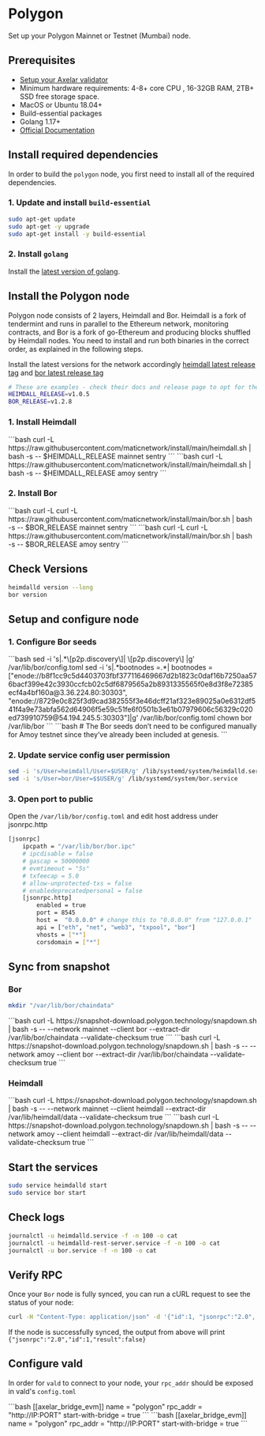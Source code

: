# Polygon


Set up your Polygon Mainnet or Testnet (Mumbai) node.

## Prerequisites

- [Setup your Axelar validator](/validator/setup/overview)
- Minimum hardware requirements: 4-8+ core CPU , 16-32GB RAM, 2TB+ SSD free storage space.
- MacOS or Ubuntu 18.04+
- Build-essential packages
- Golang 1.17+
- [Official Documentation](https://docs.polygon.technology/pos/how-to/full-node/full-node-binaries)

## Install required dependencies

In order to build the `polygon` node, you first need to install all of the required dependencies.

### 1. Update and install `build-essential`

```bash
sudo apt-get update
sudo apt-get -y upgrade
sudo apt-get install -y build-essential
```

### 2. Install `golang`

Install the [latest version of golang](https://go.dev/doc/install).

## Install the Polygon node

Polygon node consists of 2 layers, Heimdall and Bor. Heimdall is a fork of tendermint and runs in parallel to the Ethereum network, monitoring contracts, and Bor is a fork of go-Ethereum and producing blocks shuffled by Heimdall nodes. You need to install and run both binaries in the correct order, as explained in the following steps.

Install the latest versions for the network accordingly [heimdall latest release tag](https://github.com/maticnetwork/heimdall/tags) and [bor latest release tag](https://github.com/maticnetwork/bor/tags)

```bash
# These are examples - check their docs and release page to opt for the right version
HEIMDALL_RELEASE=v1.0.5
BOR_RELEASE=v1.2.8
```

### 1. Install Heimdall

<tabs>
    <tab-item title="Mainnet" class="bleed">
        ```bash
        curl -L https://raw.githubusercontent.com/maticnetwork/install/main/heimdall.sh | bash -s -- $HEIMDALL_RELEASE mainnet sentry
        ```
    </tab-item>
    <tab-item title="Testnet" class="bleed">
        ```bash
        curl -L https://raw.githubusercontent.com/maticnetwork/install/main/heimdall.sh | bash -s -- $HEIMDALL_RELEASE amoy sentry
        ```
    </tab-item>
</tabs>

### 2. Install Bor


<tabs>
    <tab-item title="Mainnet" class="bleed">
        ```bash
        curl -L curl -L https://raw.githubusercontent.com/maticnetwork/install/main/bor.sh | bash -s -- $BOR_RELEASE mainnet sentry
        ```
    </tab-item>
    <tab-item title="Testnet" class="bleed">
        ```bash
        curl -L curl -L https://raw.githubusercontent.com/maticnetwork/install/main/bor.sh | bash -s -- $BOR_RELEASE amoy sentry
        ```
    </tab-item>
</tabs>



## Check Versions
```bash
heimdalld version --long
bor version
```

## Setup and configure node

### 1. Configure Bor seeds
<tabs>
    <tab-item title="Mainnet" class="bleed">
        ```bash
        sed -i 's|.*\[p2p.discovery\]|  \[p2p.discovery\] |g' /var/lib/bor/config.toml
        sed -i 's|.*bootnodes =.*|    bootnodes = ["enode://b8f1cc9c5d4403703fbf377116469667d2b1823c0daf16b7250aa576bacf399e42c3930ccfcb02c5df6879565a2b8931335565f0e8d3f8e72385ecf4a4bf160a@3.36.224.80:30303", "enode://8729e0c825f3d9cad382555f3e46dcff21af323e89025a0e6312df541f4a9e73abfa562d64906f5e59c51fe6f0501b3e61b07979606c56329c020ed739910759@54.194.245.5:30303"]|g' /var/lib/bor/config.toml
        chown bor /var/lib/bor
        ```
    </tab-item>
    <tab-item title="Testnet" class="bleed">
        ```bash
        # The Bor seeds don’t need to be configured manually for Amoy testnet since they’ve already been included at genesis.
        ```
    </tab-item>
</tabs>



### 2. Update service config user permission

```bash
sed -i 's/User=heimdall/User=$USER/g' /lib/systemd/system/heimdalld.service
sed -i 's/User=bor/User=$$USER/g' /lib/systemd/system/bor.service
```


### 3. Open port to public

Open the `/var/lib/bor/config.toml` and edit host address under jsonrpc.http
```bash
[jsonrpc]
    ipcpath = "/var/lib/bor/bor.ipc"
    # ipcdisable = false
    # gascap = 50000000
    # evmtimeout = "5s"
    # txfeecap = 5.0
    # allow-unprotected-txs = false
    # enabledeprecatedpersonal = false
    [jsonrpc.http]
        enabled = true
        port = 8545
        host =  "0.0.0.0" # change this to "0.0.0.0" from "127.0.0.1"
        api = ["eth", "net", "web3", "txpool", "bor"]
        vhosts = ["*"]
        corsdomain = ["*"]
```

## Sync from snapshot

### Bor
```bash
mkdir "/var/lib/bor/chaindata"
```
<tabs>
    <tab-item title="Mainnet" class="bleed">
        ```bash
        curl -L https://snapshot-download.polygon.technology/snapdown.sh | bash -s -- --network mainnet --client bor --extract-dir /var/lib/bor/chaindata --validate-checksum true
        ```
    </tab-item>
    <tab-item title="Testnet" class="bleed">
        ```bash
        curl -L https://snapshot-download.polygon.technology/snapdown.sh | bash -s -- --network amoy --client bor --extract-dir /var/lib/bor/chaindata --validate-checksum true
        ```
    </tab-item>
</tabs>

### Heimdall
<tabs>
    <tab-item title="Mainnet" class="bleed">
        ```bash
        curl -L https://snapshot-download.polygon.technology/snapdown.sh | bash -s -- --network mainnet --client heimdall --extract-dir /var/lib/heimdall/data --validate-checksum true
        ```
    </tab-item>
    <tab-item title="Testnet" class="bleed">
        ```bash
        curl -L https://snapshot-download.polygon.technology/snapdown.sh | bash -s -- --network amoy --client heimdall --extract-dir /var/lib/heimdall/data --validate-checksum true
        ```
    </tab-item>
</tabs>

## Start the services
```bash
sudo service heimdalld start
sudo service bor start
```
## Check logs
```bash
journalctl -u heimdalld.service -f -n 100 -o cat
journalctl -u heimdalld-rest-server.service -f -n 100 -o cat
journalctl -u bor.service -f -n 100 -o cat
```

## Verify RPC

Once your `Bor` node is fully synced, you can run a cURL request to see the status of your node:

```bash
curl -H "Content-Type: application/json" -d '{"id":1, "jsonrpc":"2.0", "method": "eth_syncing", "params":[]}' localhost:8545
```

If the node is successfully synced, the output from above will print `{"jsonrpc":"2.0","id":1,"result":false}`

## Configure vald

In order for `vald` to connect to your node, your `rpc_addr` should be exposed in
vald's `config.toml`

<tabs>
    <tab-item title="Mainnet">
        ```bash
        [[axelar_bridge_evm]]
        name = "polygon"
        rpc_addr = "http://IP:PORT"
        start-with-bridge = true
        ```
    </tab-item>
    <tab-item title="Testnet">
        ```bash
        [[axelar_bridge_evm]]
        name = "polygon"
        rpc_addr = "http://IP:PORT"
        start-with-bridge = true
        ```
    </tab-item>
</tabs>

